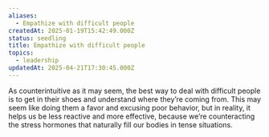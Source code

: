 ```yaml
---
aliases:
  - Empathize with difficult people
createdAt: 2025-01-19T15:42:49.000Z
status: seedling
title: Empathize with difficult people
topics:
  - leadership
updatedAt: 2025-04-21T17:30:45.000Z
---
```

As counterintuitive as it may seem, the best way to deal with difficult people is to get in their shoes and understand where they’re coming from. This may seem like doing them a favor and excusing poor behavior, but in reality, it helps us be less reactive and more effective, because we’re counteracting the stress hormones that naturally fill our bodies in tense situations.

